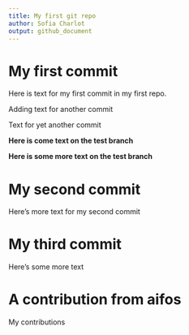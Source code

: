 ```yaml
---
title: My first git repo
author: Sofia Charlot
output: github_document
---
```


# My first commit

Here is text for my first commit in my first repo.

Adding text for another commit

Text for yet another commit

__Here is come text on the test branch__

__Here is some more text on the test branch__ 

# My second commit 

Here's more text for my second commit

# My third commit

Here's some more text

# A contribution from aifos

My contributions
